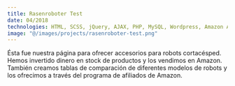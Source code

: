 ```yaml
---
title: Rasenroboter Test
date: 04/2018
technologies: HTML, SCSS, jQuery, AJAX, PHP, MySQL, Wordpress, Amazon API
image: "@/images/projects/rasenroboter-test.png"
---
```


Ésta fue nuestra página para ofrecer accesorios para robots cortacésped. Hemos invertido dinero en stock de productos y los vendimos en Amazon. También creamos tablas de comparación de diferentes modelos de robots y los ofrecimos a través del programa de afiliados de Amazon.
